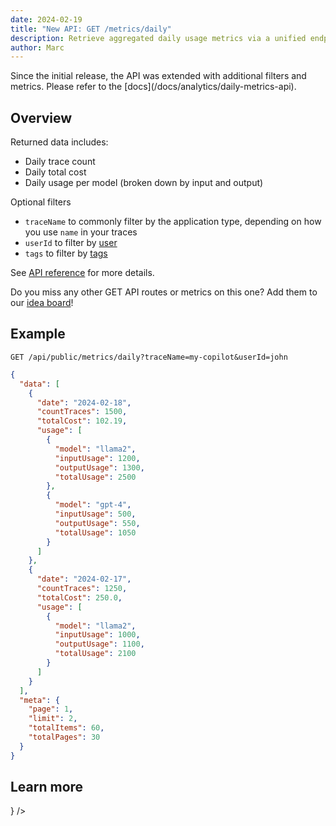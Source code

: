 ```yaml
---
date: 2024-02-19
title: "New API: GET /metrics/daily"
description: Retrieve aggregated daily usage metrics via a unified endpoint. Filters for application type, user, or tags are available for tailored data retrieval.
author: Marc
---
```



<ChangelogHeader />

<Callout type="warning">
  Since the initial release, the API was extended with additional filters and
  metrics. Please refer to the [docs](/docs/analytics/daily-metrics-api).
</Callout>

## Overview

Returned data includes:

- Daily trace count
- Daily total cost
- Daily usage per model (broken down by input and output)

Optional filters

- `traceName` to commonly filter by the application type, depending on how you use `name` in your traces
- `userId` to filter by [user](/docs/tracing-features/users)
- `tags` to filter by [tags](/docs/tracing-features/tags)

See [API reference](https://api.reference.langfuse.com/#tag/metrics/GET/api/public/metrics/daily) for more details.

Do you miss any other GET API routes or metrics on this one? Add them to our [idea board](/ideas)!

## Example

```
GET /api/public/metrics/daily?traceName=my-copilot&userId=john
```

```json
{
  "data": [
    {
      "date": "2024-02-18",
      "countTraces": 1500,
      "totalCost": 102.19,
      "usage": [
        {
          "model": "llama2",
          "inputUsage": 1200,
          "outputUsage": 1300,
          "totalUsage": 2500
        },
        {
          "model": "gpt-4",
          "inputUsage": 500,
          "outputUsage": 550,
          "totalUsage": 1050
        }
      ]
    },
    {
      "date": "2024-02-17",
      "countTraces": 1250,
      "totalCost": 250.0,
      "usage": [
        {
          "model": "llama2",
          "inputUsage": 1000,
          "outputUsage": 1100,
          "totalUsage": 2100
        }
      ]
    }
  ],
  "meta": {
    "page": 1,
    "limit": 2,
    "totalItems": 60,
    "totalPages": 30
  }
}
```

## Learn more


<Cards num={3}>
  <Card
    title="Docs"
    href="/docs/analytics/daily-metrics-api"
    icon={<BookOpen />}
  />
</Cards>
